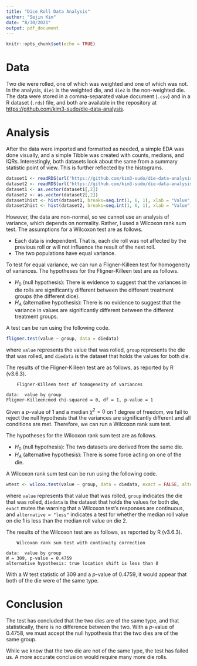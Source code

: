 ```yaml
---
title: "Dice Roll Data Analysis"
author: "Sejin Kim"
date: "8/30/2021"
output: pdf_document
---
```


```r
knitr::opts_chunk$set(echo = TRUE)
```

# Data

Two die were rolled, one of which was weighted and one of which was not. In the analysis, `die1` is the weighted die, and `die2` is the non-weighted die. The data were stored in a comma-separated value document (`.csv`) and in a R dataset (`.rds`) file, and both are available in the repository at [https://github.com/kim3-sudo/die-data-analysis](https://github.com/kim3-sudo/die-data-analysis).

# Analysis

After the data were imported and formatted as needed, a simple EDA was done visually, and a simple Tibble was created with counts, medians, and IQRs. Interestingly, both datasets look about the same from a summary statistic point of view. This is further reflected by the histograms.

```r
dataset1 <- readRDS(url("https://github.com/kim3-sudo/die-data-analysis/blob/main/data/die_dataset_1.rds?raw=true"))
dataset2 <- readRDS(url("https://github.com/kim3-sudo/die-data-analysis/blob/main/data/die_dataset_2.rds?raw=true"))
dataset1 <- as.vector(dataset1[,2])
dataset2 <- as.vector(dataset2[,2])
dataset1hist <- hist(dataset1, breaks=seq.int(1, 6, 1), xlab = "Value", ylab = "Frequency", main = "Dataset 1 Values")
dataset2hist <- hist(dataset2, breaks=seq.int(1, 6, 1), xlab = "Value", ylab = "Frequency", main = "Dataset 2 Values")
```

However, the data are non-normal, so we cannot use an analysis of variance, which depends on normality. Rather, I used a Wilcoxon rank sum test. The assumptions for a Wilcoxon test are as follows.

- Each data is independent. That is, each die roll was not affected by the previous roll or will not influence the result of the next roll.
- The two populations have equal variance.

To test for equal variance, we can run a Fligner-Killeen test for homogeneity of variances. The hypotheses for the Fligner-Killeen test are as follows.

- $H_{0}$ (null hypothesis): There is evidence to suggest that the variances in die rolls are significantly different between the different treatment groups (the different dice).
- $H_{A}$ (alternative hypothesis): There is no evidence to suggest that the variance in values are significantly different between the different treatment groups.

A test can be run using the following code.

```R
fligner.test(value ~ group, data = diedata)
```

where `value` represents the value that was rolled, `group` represents the die that was rolled, and `diedata` is the dataset that holds the values for both die.

The results of the Fligner-Killeen test are as follows, as reported by R (v3.6.3).

```
	Fligner-Killeen test of homogeneity of variances

data:  value by group
Fligner-Killeen:med chi-squared = 0, df = 1, p-value = 1
```

Given a $p$-value of 1 and a median $\chi^{2} = 0$ on 1 degree of freedom, we fail to reject the null hypothesis that the variances are significantly different and all conditions are met. Therefore, we can run a Wilcoxon rank sum test.

The hypotheses for the Wilcoxon rank sum test are as follows.

- $H_{0}$ (null hypothesis): The two datasets are derived from the same die.
- $H_{A}$ (alternative hypothesis): There is some force acting on one of the die.

A Wilcoxon rank sum test can be run using the following code.

```R
wtest <- wilcox.test(value ~ group, data = diedata, exact = FALSE, alternative = "less")
```

where `value` represents that value that was rolled, `group` indicates the die that was rolled, `diedata` is the dataset that holds the values for both die, `exact` mutes the warning that a Wilcoxon test's responses are continuous, and `alternative = "less"` indicates a test for whether the median roll value on die 1 is less than the median roll value on die 2.

The results of the Wilcoxon test are as follows, as reported by R (v3.6.3).

```
	Wilcoxon rank sum test with continuity correction

data:  value by group
W = 309, p-value = 0.4759
alternative hypothesis: true location shift is less than 0
```

With a W test statistic of 309 and a $p$-value of 0.4759, it would appear that both of the die were of the same type.

# Conclusion

The test has concluded that the two dies are of the same type, and that statistically, there is no difference between the two. With a $p$-value of 0.4758, we must accept the null hypothesis that the two dies are of the same group.

While we know that the two die are not of the same type, the test has failed us. A more accurate conclusion would require many more die rolls.
